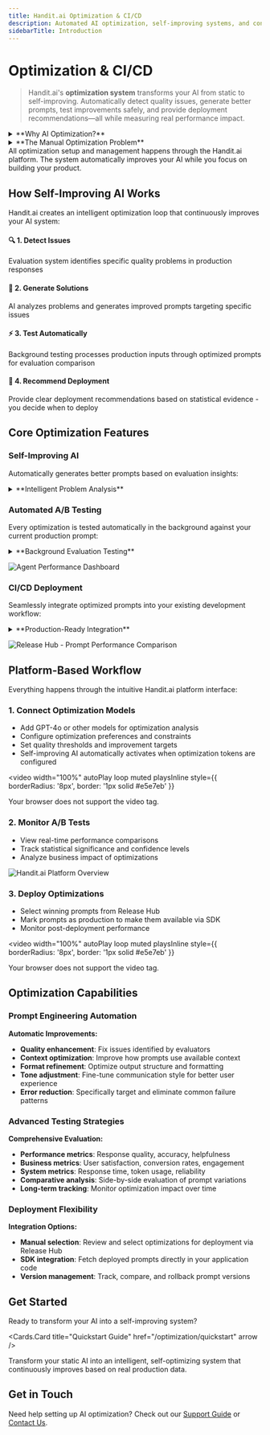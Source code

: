 ```yaml
---
title: Handit.ai Optimization & CI/CD
description: Automated AI optimization, self-improving systems, and continuous deployment with real-time A/B testing.
sidebarTitle: Introduction
---
```



# Optimization & CI/CD

> Handit.ai's **optimization system** transforms your AI from static to self-improving. Automatically detect quality issues, generate better prompts, test improvements safely, and provide deployment recommendations—all while measuring real performance impact.

<details>
<summary>**Why AI Optimization?**</summary>

- **Self-improving systems**: AI that gets better through automated analysis and recommendations
- **Data-driven optimization**: Use real production data to guide improvements
- **Automated prompt engineering**: Generate and test better prompts without manual work
- **Risk-free experimentation**: Background A/B testing with zero user impact
- **Continuous improvement**: Ongoing optimization cycle with user-controlled deployment
- **Production-ready recommendations**: Clear deployment guidance with statistical backing

**Transform your AI from a static system to an intelligent, continuously optimizing platform with full user control.**

</details>

<details>
<summary>**The Manual Optimization Problem**</summary>

Traditional AI optimization is slow, risky, and labor-intensive:

- **Manual prompt engineering**: Developers spend weeks tweaking prompts based on gut feeling
- **No systematic testing**: Changes go live without knowing if they're actually better
- **Risk of regression**: Improvements in one area might break another
- **Delayed feedback**: By the time you notice issues, they've already impacted users
- **Resource intensive**: Requires dedicated ML engineering time for every change

**The result? Most AI systems stay static, missing opportunities for improvement and slowly degrading over time.**

</details>

<Callout type="info">
  All optimization setup and management happens through the Handit.ai platform. The system automatically improves your AI while you focus on building your product.
</Callout>


## How Self-Improving AI Works

Handit.ai creates an intelligent optimization loop that continuously improves your AI system:

<div className="grid grid-cols-4 gap-4 mt-4">
  <div>
    <h4>🔍 1. Detect Issues</h4>
    Evaluation system identifies specific quality problems in production responses
  </div>
  <div>
    <h4>🧠 2. Generate Solutions</h4>
    AI analyzes problems and generates improved prompts targeting specific issues
  </div>
  <div>
    <h4>⚡ 3. Test Automatically</h4>
    Background testing processes production inputs through optimized prompts for evaluation comparison
  </div>
  <div>
    <h4>🚀 4. Recommend Deployment</h4>
    Provide clear deployment recommendations based on statistical evidence - you decide when to deploy
  </div>
</div>

## Core Optimization Features

### Self-Improving AI

Automatically generates better prompts based on evaluation insights:

<details>
<summary>**Intelligent Problem Analysis**</summary>

- **Error detection**: Uses evaluation results to identify specific quality issues
- **Problem categorization**: AI analyzes and categorizes different types of failures
- **Root cause analysis**: Understands why responses fail (lack of context, wrong tone, missing information)
- **Solution generation**: Creates targeted prompt improvements for each problem type
- **Learning from patterns**: Improves optimization strategies based on what works

</details>

### Automated A/B Testing

Every optimization is tested automatically in the background against your current production prompt:

<details>
<summary>**Background Evaluation Testing**</summary>

- **Zero user impact**: Users always receive production prompt responses
- **Background processing**: Takes production inputs and processes them through optimized prompts for evaluation
- **Real data testing**: Uses actual production inputs to measure performance differences
- **Statistical comparison**: Compares evaluation scores between production and optimized prompts
- **Safe experimentation**: Testing happens invisibly without affecting user experience

</details>

![Agent Performance Dashboard](/assets/overview/general-handit.png)



### CI/CD Deployment

Seamlessly integrate optimized prompts into your existing development workflow:

<details>
<summary>**Production-Ready Integration**</summary>

- **Release Hub**: Visual interface to compare prompt performance and select for deployment
- **SDK integration**: Fetch optimized prompts directly in your code - deployed prompts become available via SDK
- **Version control**: Track all prompt changes and easily rollback if needed
- **Zero-downtime updates**: Prompt changes take effect immediately when fetched via SDK

</details>

![Release Hub - Prompt Performance Comparison](/assets/overview/prompt-comparison.png)


## Platform-Based Workflow

Everything happens through the intuitive Handit.ai platform interface:

### 1. Connect Optimization Models
- Add GPT-4o or other models for optimization analysis
- Configure optimization preferences and constraints
- Set quality thresholds and improvement targets
- Self-improving AI automatically activates when optimization tokens are configured

<video 
  width="100%" 
  autoPlay 
  loop 
  muted 
  playsInline
  style={{ borderRadius: '8px', border: '1px solid #e5e7eb' }}
>
  <source src="/assets/quickstart/model_token.mp4" type="video/mp4" />
  Your browser does not support the video tag.
</video>

### 2. Monitor A/B Tests
- View real-time performance comparisons
- Track statistical significance and confidence levels
- Analyze business impact of optimizations

![Handit.ai Platform Overview](/assets/overview/general-handit.png)

### 3. Deploy Optimizations
- Select winning prompts from Release Hub
- Mark prompts as production to make them available via SDK
- Monitor post-deployment performance


<video 
  width="100%" 
  autoPlay 
  loop 
  muted 
  playsInline
  style={{ borderRadius: '8px', border: '1px solid #e5e7eb' }}
>
  <source src="/assets/quickstart/ci:cd.mp4" type="video/mp4" />
  Your browser does not support the video tag.
</video>

## Optimization Capabilities

### Prompt Engineering Automation

**Automatic Improvements:**
- **Quality enhancement**: Fix issues identified by evaluators
- **Context optimization**: Improve how prompts use available context
- **Format refinement**: Optimize output structure and formatting
- **Tone adjustment**: Fine-tune communication style for better user experience
- **Error reduction**: Specifically target and eliminate common failure patterns

### Advanced Testing Strategies

**Comprehensive Evaluation:**
- **Performance metrics**: Response quality, accuracy, helpfulness
- **Business metrics**: User satisfaction, conversion rates, engagement
- **System metrics**: Response time, token usage, reliability
- **Comparative analysis**: Side-by-side evaluation of prompt variations
- **Long-term tracking**: Monitor optimization impact over time

### Deployment Flexibility

**Integration Options:**
- **Manual selection**: Review and select optimizations for deployment via Release Hub
- **SDK integration**: Fetch deployed prompts directly in your application code
- **Version management**: Track, compare, and rollback prompt versions

## Get Started

Ready to transform your AI into a self-improving system?

<Cards.Card title="Quickstart Guide" href="/optimization/quickstart" arrow />

Transform your static AI into an intelligent, self-optimizing system that continuously improves based on real production data.

## Get in Touch

Need help setting up AI optimization? Check out our [Support Guide](/support) or [Contact Us](/contact). 